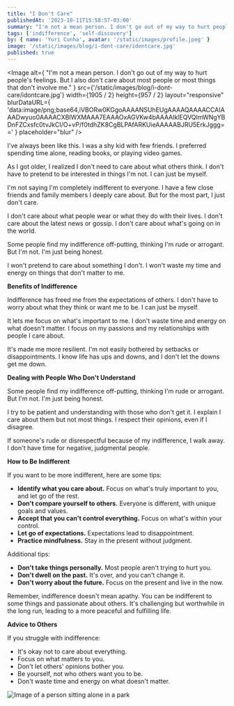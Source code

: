 ```yaml
---
title: "I Don't Care"
publishedAt: '2023-10-11T15:58:57-03:00'
summary: "I'm not a mean person. I don't go out of my way to hurt people's feelings. But I also don't care about most people or most things that don't involve me."
tags: ['indifference', 'self-discovery']
by: { name: 'Yuri Cunha', avatar: '/static/images/profile.jpeg' }
image: '/static/images/blog/i-dont-care/idontcare.jpg'
published: true
---
```


<Image
  alt={
    "I'm not a mean person. I don't go out of my way to hurt people's feelings. But I also don't care about most people or most things that don't involve me."
  }
  src={'/static/images/blog/i-dont-care/idontcare.jpg'}
  width={1905 / 2}
  height={957 / 2}
  layout="responsive"
  blurDataURL={
    'data:image/png;base64,iVBORw0KGgoAAAANSUhEUgAAAAQAAAACCAIAAADwyuo0AAAACXBIWXMAAA7EAAAOxAGVKw4bAAAAIklEQVQImWNgYBDnFZCxsfc0tvJkCI/O+vP/f0tdhZK8CgBLPAfARKUieAAAAABJRU5ErkJggg=='
  }
  placeholder="blur"
/>

I've always been like this. I was a shy kid with few friends. I preferred spending time alone, reading books, or playing video games.

As I got older, I realized I don't need to care about what others think. I don't have to pretend to be interested in things I'm not. I can just be myself.

I'm not saying I'm completely indifferent to everyone. I have a few close friends and family members I deeply care about. But for the most part, I just don't care.

I don't care about what people wear or what they do with their lives. I don't care about the latest news or gossip. I don't care about what's going on in the world.

Some people find my indifference off-putting, thinking I'm rude or arrogant. But I'm not. I'm just being honest.

I won't pretend to care about something I don't. I won't waste my time and energy on things that don't matter to me.

**Benefits of Indifference**

Indifference has freed me from the expectations of others. I don't have to worry about what they think or want me to be. I can just be myself.

It lets me focus on what's important to me. I don't waste time and energy on what doesn't matter. I focus on my passions and my relationships with people I care about.

It's made me more resilient. I'm not easily bothered by setbacks or disappointments. I know life has ups and downs, and I don't let the downs get me down.

**Dealing with People Who Don't Understand**

Some people find my indifference off-putting, thinking I'm rude or arrogant. But I'm not. I'm just being honest.

I try to be patient and understanding with those who don't get it. I explain I care about them but not most things. I respect their opinions, even if I disagree.

If someone's rude or disrespectful because of my indifference, I walk away. I don't have time for negative, judgmental people.

**How to Be Indifferent**

If you want to be more indifferent, here are some tips:

- **Identify what you care about.** Focus on what's truly important to you, and let go of the rest.
- **Don't compare yourself to others.** Everyone is different, with unique goals and values.
- **Accept that you can't control everything.** Focus on what's within your control.
- **Let go of expectations.** Expectations lead to disappointment.
- **Practice mindfulness.** Stay in the present without judgment.

Additional tips:

- **Don't take things personally.** Most people aren't trying to hurt you.
- **Don't dwell on the past.** It's over, and you can't change it.
- **Don't worry about the future.** Focus on the present and live in the now.

Remember, indifference doesn't mean apathy. You can be indifferent to some things and passionate about others. It's challenging but worthwhile in the long run, leading to a more peaceful and fulfilling life.

**Advice to Others**

If you struggle with indifference:

- It's okay not to care about everything.
- Focus on what matters to you.
- Don't let others' opinions bother you.
- Be yourself, not who others want you to be.
- Don't waste time and energy on what doesn't matter.

![Image of a person sitting alone in a park](https://yuricunha.com/static/images/blog/i-dont-care/lonely-in-park.jpg)
